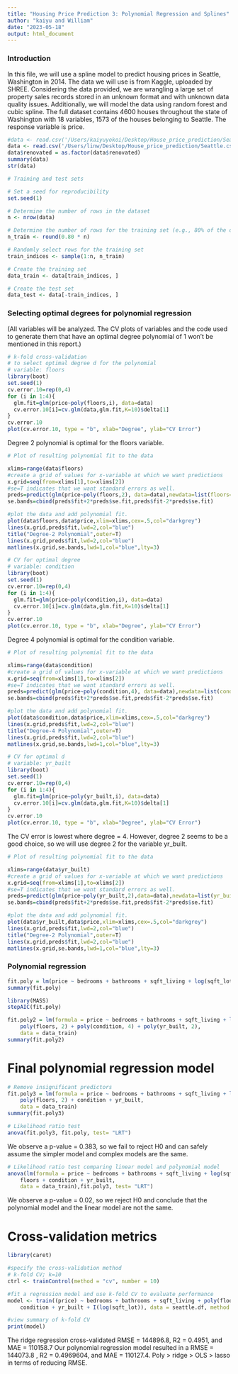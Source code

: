 ```yaml
---
title: "Housing Price Prediction 3: Polynomial Regression and Splines"
author: "kaiyu and William"
date: "2023-05-18"
output: html_document
---
```


### Introduction
In this file, we will use a spline model to predict housing prices in Seattle, Washington in 2014. The data we will use is from Kaggle, uploaded by SHREE. Considering the data provided, we are wrangling a large set of property sales records stored in an unknown format and with unknown data quality issues. Additionally, we will model the data using random forest and cubic spline. The full dataset contains 4600 houses throughout the state of Washington with 18 variables, 1573 of the houses belonging to Seattle. The response variable is price. 

```r
#data <- read.csv('/Users/kaiyuyokoi/Desktop/House_price_prediction/Seattle.csv')
data <- read.csv('/Users/linw/Desktop/House_price_prediction/Seattle.csv')
data$renovated = as.factor(data$renovated)
summary(data)
str(data)
```

```r
# Training and test sets

# Set a seed for reproducibility
set.seed(1)

# Determine the number of rows in the dataset
n <- nrow(data)

# Determine the number of rows for the training set (e.g., 80% of the data)
n_train <- round(0.80 * n)

# Randomly select rows for the training set
train_indices <- sample(1:n, n_train)

# Create the training set
data_train <- data[train_indices, ]

# Create the test set
data_test <- data[-train_indices, ]
```

### Selecting optimal degrees for polynomial regression

(All variables will be analyzed. The CV plots of variables and the code used to generate them that have an optimal degree polynomial of 1 won't be mentioned in this report.)

```r
# k-fold cross-validation 
# to select optimal degree d for the polynomial
# variable: floors
library(boot)
set.seed(1)
cv.error.10=rep(0,4)
for (i in 1:4){
  glm.fit=glm(price~poly(floors,i), data=data)
  cv.error.10[i]=cv.glm(data,glm.fit,K=10)$delta[1]
}
cv.error.10
plot(cv.error.10, type = "b", xlab="Degree", ylab="CV Error")
```
Degree 2 polynomial is optimal for the floors variable.

```r
# Plot of resulting polynomial fit to the data

xlims=range(data$floors)
#create a grid of values for x-variable at which we want predictions
x.grid=seq(from=xlims[1],to=xlims[2])
#se=T indicates that we want standard errors as well.
preds=predict(glm(price~poly(floors,2), data=data),newdata=list(floors=x.grid),se=TRUE)
se.bands=cbind(preds$fit+2*preds$se.fit,preds$fit-2*preds$se.fit)

#plot the data and add polynomial fit.
plot(data$floors,data$price,xlim=xlims,cex=.5,col="darkgrey")
lines(x.grid,preds$fit,lwd=2,col="blue")
title("Degree-2 Polynomial",outer=T)
lines(x.grid,preds$fit,lwd=2,col="blue")
matlines(x.grid,se.bands,lwd=1,col="blue",lty=3)
```

```r
# CV for optimal degree
# variable: condition
library(boot)
set.seed(1)
cv.error.10=rep(0,4)
for (i in 1:4){
  glm.fit=glm(price~poly(condition,i), data=data)
  cv.error.10[i]=cv.glm(data,glm.fit,K=10)$delta[1]
}
cv.error.10
plot(cv.error.10, type = "b", xlab="Degree", ylab="CV Error")
```
Degree 4 polynomial is optimal for the condition variable.

```r
# Plot of resulting polynomial fit to the data

xlims=range(data$condition)
#create a grid of values for x-variable at which we want predictions
x.grid=seq(from=xlims[1],to=xlims[2])
#se=T indicates that we want standard errors as well.
preds=predict(glm(price~poly(condition,4), data=data),newdata=list(condition=x.grid),se=TRUE)
se.bands=cbind(preds$fit+2*preds$se.fit,preds$fit-2*preds$se.fit)

#plot the data and add polynomial fit.
plot(data$condition,data$price,xlim=xlims,cex=.5,col="darkgrey")
lines(x.grid,preds$fit,lwd=2,col="blue")
title("Degree-4 Polynomial",outer=T)
lines(x.grid,preds$fit,lwd=2,col="blue")
matlines(x.grid,se.bands,lwd=1,col="blue",lty=3)
```


```r
# CV for optimal d
# variable: yr_built
library(boot)
set.seed(1)
cv.error.10=rep(0,4)
for (i in 1:4){
  glm.fit=glm(price~poly(yr_built,i), data=data)
  cv.error.10[i]=cv.glm(data,glm.fit,K=10)$delta[1]
}
cv.error.10
plot(cv.error.10, type = "b", xlab="Degree", ylab="CV Error")
```
The CV error is lowest where degree = 4. However, degree 2 seems to be a good choice, so we will use degree 2 for the variable yr_built.

```r
# Plot of resulting polynomial fit to the data

xlims=range(data$yr_built)
#create a grid of values for x-variable at which we want predictions
x.grid=seq(from=xlims[1],to=xlims[2])
#se=T indicates that we want standard errors as well.
preds=predict(glm(price~poly(yr_built,2),data=data),newdata=list(yr_built=x.grid),se=TRUE)
se.bands=cbind(preds$fit+2*preds$se.fit,preds$fit-2*preds$se.fit)

#plot the data and add polynomial fit.
plot(data$yr_built,data$price,xlim=xlims,cex=.5,col="darkgrey")
lines(x.grid,preds$fit,lwd=2,col="blue")
title("Degree-2 Polynomial",outer=T)
lines(x.grid,preds$fit,lwd=2,col="blue")
matlines(x.grid,se.bands,lwd=1,col="blue",lty=3)
```

### Polynomial regression

```r
fit.poly = lm(price ~ bedrooms + bathrooms + sqft_living + log(sqft_lot) + poly(floors,2) + poly(condition, 4) + poly(yr_built, 2) + renovated, data = data_train)
summary(fit.poly)
```

```r
library(MASS)
stepAIC(fit.poly)
```

```r
fit.poly2 = lm(formula = price ~ bedrooms + bathrooms + sqft_living + log(sqft_lot) + 
    poly(floors, 2) + poly(condition, 4) + poly(yr_built, 2), 
    data = data_train)
summary(fit.poly2)
```

# Final polynomial regression model

```r
# Remove insignificant predictors
fit.poly3 = lm(formula = price ~ bedrooms + bathrooms + sqft_living + log(sqft_lot) + 
    poly(floors, 2) + condition + yr_built, 
    data = data_train)
summary(fit.poly3)
```

```r
# Likelihood ratio test
anova(fit.poly3, fit.poly, test= "LRT")
```

We observe a p-value = 0.383, so we fail to reject H0 and can safely assume the simpler model and complex models are the same.

```r
# Likelihood ratio test comparing linear model and polynomial model
anova(lm(formula = price ~ bedrooms + bathrooms + sqft_living + log(sqft_lot) + 
    floors + condition + yr_built, 
    data = data_train),fit.poly3, test= "LRT")
```

We observe a p-value = 0.02, so we reject H0 and conclude that the polynomial model and the linear model are not the same. 


# Cross-validation metrics
```r
library(caret)

#specify the cross-validation method
# k-fold CV; k=10
ctrl <- trainControl(method = "cv", number = 10)

#fit a regression model and use k-fold CV to evaluate performance
model <- train((price) ~ bedrooms + bathrooms + sqft_living + poly(floors,2) + 
    condition + yr_built + I(log(sqft_lot)), data = seattle.df, method = "lm", trControl = ctrl)

#view summary of k-fold CV               
print(model)
```

The ridge regression cross-validated RMSE = 144896.8, R2 = 0.4951, and MAE = 110158.7 Our polynomial regression model resulted in a RMSE = 144073.8 , R2 = 0.4969604, and MAE = 110127.4. Poly > ridge > OLS > lasso in terms of reducing RMSE.

